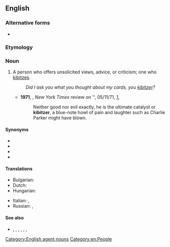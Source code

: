 ==English==

===Alternative forms===
* {{l|en|kibbitzer}}

===Etymology===
{{suffix|en|kibitz|er|id2=agent noun}}

===Noun===
{{en-noun}}

# A person who offers unsolicited views, advice, or criticism; one who [[kibitz]]es.
#: ''Did I ask you what you thought about my cards, you [[kibitzer]]?''
#* '''1971''', {{w|John Updike}}, ''New York Times'' review on '{{w|Rabbit Redux}}', 05/11/71, [http://www.nytimes.com/1971/11/05/books/updike-rabbit.html],
#*: Neither good nor evil exactly, he is the ultimate catalyst or '''kibitzer''', a blue-note howl of pain and laughter such as Charlie Parker might have blown.

====Synonyms====
* {{l|en|meddler}}
* {{l|en|busybody}}
* {{l|en|marplot}}
* {{l|en|nosey parker}}

====Translations====
{{trans-top|meddlesome person who tells others what to do}}
* Bulgarian: {{t+|bg|кибик}}
* Dutch: {{t|nl|[[bazig]] [[persoon]]|n}}
* Hungarian: {{t+|hu|kibic}}
{{trans-mid}}
* Italian: {{t+|it|ficcanaso}}, {{t+|it|impiccione}}
* Russian: {{t+|ru|надое́да|m|f}} {{qualifier|gadfly}}, {{t|ru|непро́шеный зри́тель}}
{{trans-bottom}}

====See also====
* {{l|en|gatecrasher}}, {{l|en|interloper}}, {{l|en|peeping tom}}, {{l|en|persona non grata}}, {{l|en|encroacher}}, {{l|en|backseat driver}}, {{l|en|buttinsky}}

[[Category:English agent nouns]]
[[Category:en:People]]